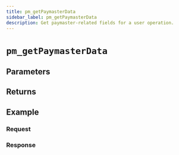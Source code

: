 ```yaml
---
title: pm_getPaymasterData
sidebar_label: pm_getPaymasterData
description: Get paymaster-related fields for a user operation.
---
```




# `pm_getPaymasterData`

<Description />

## Parameters


<Params />

## Returns


<Returns />

## Example


<Example />

### Request


<Request />

### Response


<Response />
